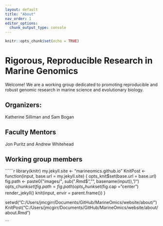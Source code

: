 ```yaml
---
layout: default
title: "About"
nav_order: 1
editor_options: 
  chunk_output_type: console
---
```


```r
knitr::opts_chunk$set(echo = TRUE)
```

# Rigorous, Reproducible Research in Marine Genomics


Welcome! We are a working group dedicated to promoting reproducible and robust genomic research in marine science and evolutionary biology.

## Organizers:

Katherine Silliman and Sam Bogan

## Faculty Mentors

Jon Puritz and Andrew Whitehead

## Working group members





``````r
library(knitr)
my.jekyll.site <- "marineomics.github.io"
KnitPost <- function(input, base.url = my.jekyll.site) {
  opts_knit$set(base.url = base.url)
  fig.path <- paste0("images/", sub(".Rmd$", "", basename(input)), "/")
  opts_chunk$set(fig.path = fig.path)
  opts_chunk$set(fig.cap = "center")
  render_jekyll()
  knit(input, envir = parent.frame())
}

setwd("C:/Users/jmcgirr/Documents/GitHub/MarineOmics/website/about/")
KnitPost("C:/Users/jmcgirr/Documents/GitHub/MarineOmics/website/about/about.Rmd")

```
